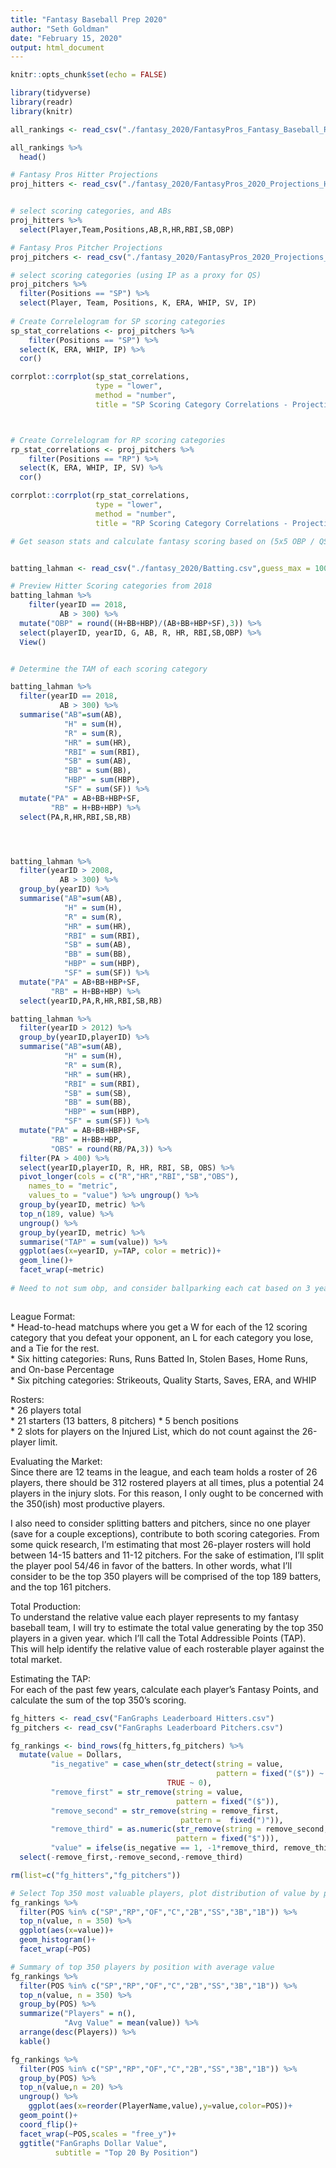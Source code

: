 ```yaml
---
title: "Fantasy Baseball Prep 2020"
author: "Seth Goldman"
date: "February 15, 2020"
output: html_document
---
```


```r
knitr::opts_chunk$set(echo = FALSE)

library(tidyverse)
library(readr)
library(knitr)

all_rankings <- read_csv("./fantasy_2020/FantasyPros_Fantasy_Baseball_Rankings_ALL.csv")
```
```r
all_rankings %>% 
  head()

```

```r
# Fantasy Pros Hitter Projections
proj_hitters <- read_csv("./fantasy_2020/FantasyPros_2020_Projections_H.csv")


# select scoring categories, and ABs
proj_hitters %>% 
  select(Player,Team,Positions,AB,R,HR,RBI,SB,OBP)


```

```r
# Fantasy Pros Pitcher Projections
proj_pitchers <- read_csv("./fantasy_2020/FantasyPros_2020_Projections_P.csv")

# select scoring categories (using IP as a proxy for QS)
proj_pitchers %>% 
  filter(Positions == "SP") %>% 
  select(Player, Team, Positions, K, ERA, WHIP, SV, IP)
  
# Create Correlelogram for SP scoring categories
sp_stat_correlations <- proj_pitchers %>%   
    filter(Positions == "SP") %>% 
  select(K, ERA, WHIP, IP) %>% 
  cor()

corrplot::corrplot(sp_stat_correlations,
                   type = "lower",
                   method = "number",
                   title = "SP Scoring Category Correlations - Projections")



# Create Correlelogram for RP scoring categories
rp_stat_correlations <- proj_pitchers %>%   
    filter(Positions == "RP") %>% 
  select(K, ERA, WHIP, IP, SV) %>% 
  cor()

corrplot::corrplot(rp_stat_correlations,
                   type = "lower",
                   method = "number",
                   title = "RP Scoring Category Correlations - Projections")


```

```r

# Get season stats and calculate fantasy scoring based on (5x5 OBP / QS league)


batting_lahman <- read_csv("./fantasy_2020/Batting.csv",guess_max = 100000)

# Preview Hitter Scoring categories from 2018
batting_lahman %>% 
    filter(yearID == 2018,
           AB > 300) %>% 
  mutate("OBP" = round((H+BB+HBP)/(AB+BB+HBP+SF),3)) %>% 
  select(playerID, yearID, G, AB, R, HR, RBI,SB,OBP) %>% 
  View()


# Determine the TAM of each scoring category

batting_lahman %>% 
  filter(yearID == 2018,
           AB > 300) %>% 
  summarise("AB"=sum(AB),
            "H" = sum(H),
            "R" = sum(R),
            "HR" = sum(HR),
            "RBI" = sum(RBI),
            "SB" = sum(AB),
            "BB" = sum(BB),
            "HBP" = sum(HBP),
            "SF" = sum(SF)) %>% 
  mutate("PA" = AB+BB+HBP+SF,
         "RB" = H+BB+HBP) %>% 
  select(PA,R,HR,RBI,SB,RB)




batting_lahman %>% 
  filter(yearID > 2008,
           AB > 300) %>%
  group_by(yearID) %>% 
  summarise("AB"=sum(AB),
            "H" = sum(H),
            "R" = sum(R),
            "HR" = sum(HR),
            "RBI" = sum(RBI),
            "SB" = sum(AB),
            "BB" = sum(BB),
            "HBP" = sum(HBP),
            "SF" = sum(SF)) %>% 
  mutate("PA" = AB+BB+HBP+SF,
         "RB" = H+BB+HBP) %>% 
  select(yearID,PA,R,HR,RBI,SB,RB)

batting_lahman %>% 
  filter(yearID > 2012) %>% 
  group_by(yearID,playerID) %>% 
  summarise("AB"=sum(AB),
            "H" = sum(H),
            "R" = sum(R),
            "HR" = sum(HR),
            "RBI" = sum(RBI),
            "SB" = sum(SB),
            "BB" = sum(BB),
            "HBP" = sum(HBP),
            "SF" = sum(SF)) %>% 
  mutate("PA" = AB+BB+HBP+SF,
         "RB" = H+BB+HBP,
         "OBS" = round(RB/PA,3)) %>% 
  filter(PA > 400) %>%
  select(yearID,playerID, R, HR, RBI, SB, OBS) %>%  
  pivot_longer(cols = c("R","HR","RBI","SB","OBS"), 
    names_to = "metric", 
    values_to = "value") %>% ungroup() %>% 
  group_by(yearID, metric) %>% 
  top_n(189, value) %>%
  ungroup() %>% 
  group_by(yearID, metric) %>% 
  summarise("TAP" = sum(value)) %>% 
  ggplot(aes(x=yearID, y=TAP, color = metric))+
  geom_line()+
  facet_wrap(~metric)
  
# Need to not sum obp, and consider ballparking each cat based on 3 year trend



```

League Format:  
* Head-to-head matchups where you get a W for each of the 12 scoring category that you defeat your opponent, an L for each category you lose, and a Tie for the rest.  
* Six hitting categories: Runs, Runs Batted In, Stolen Bases, Home Runs, and On-base Percentage  
* Six pitching categories: Strikeouts, Quality Starts, Saves, ERA, and WHIP  

Rosters:  
* 26 players total  
* 21 starters (13 batters, 8 pitchers) 
* 5 bench positions  
* 2 slots for players on the Injured List, which do not count against the 26-player limit.  

Evaluating the Market:  
Since there are 12 teams in the league, and each team holds a roster of 26 players, there should be 312 rostered players at all times, plus a potential 24 players in the injury slots. For this reason, I only ought to be concerned with the 350(ish) most productive players.  

I also need to consider splitting batters and pitchers, since no one player (save for a couple exceptions), contribute to both scoring categories. From some quick research, I'm estimating that most 26-player rosters will hold between 14-15 batters and 11-12 pitchers. For the sake of estimation, I'll split the player pool 54/46 in favor of the batters. In other words, what I'll consider to be the top 350 players will be comprised of the top 189 batters, and the top 161 pitchers.


Total Production:  
To understand the relative value each player represents to my fantasy baseball team, I will try to estimate the total value generating by the top 350 players in a given year. which I'll call the Total Addressible Points (TAP). This will help identify the relative value of each rosterable player against the total market. 

Estimating the TAP:  
For each of the past few years, calculate each player's Fantasy Points, and calculate the sum of the top 350's scoring.


```r

fg_hitters <- read_csv("FanGraphs Leaderboard Hitters.csv")
fg_pitchers <- read_csv("FanGraphs Leaderboard Pitchers.csv")

fg_rankings <- bind_rows(fg_hitters,fg_pitchers) %>% 
  mutate(value = Dollars,
         "is_negative" = case_when(str_detect(string = value,
                                              pattern = fixed("($")) ~ 1,
                                   TRUE ~ 0),
         "remove_first" = str_remove(string = value,
                                     pattern = fixed("($")),
         "remove_second" = str_remove(string = remove_first,
                                      pattern =  fixed(")")),
         "remove_third" = as.numeric(str_remove(string = remove_second,
                                     pattern = fixed("$"))),
         "value" = ifelse(is_negative == 1, -1*remove_third, remove_third)) %>% 
  select(-remove_first,-remove_second,-remove_third)

rm(list=c("fg_hitters","fg_pitchers"))

# Select Top 350 most valuable players, plot distribution of value by position
fg_rankings %>% 
  filter(POS %in% c("SP","RP","OF","C","2B","SS","3B","1B")) %>% 
  top_n(value, n = 350) %>% 
  ggplot(aes(x=value))+
  geom_histogram()+
  facet_wrap(~POS)

# Summary of top 350 players by position with average value
fg_rankings %>% 
  filter(POS %in% c("SP","RP","OF","C","2B","SS","3B","1B")) %>% 
  top_n(value, n = 350) %>% 
  group_by(POS) %>% 
  summarize("Players" = n(),
            "Avg Value" = mean(value)) %>% 
  arrange(desc(Players)) %>% 
  kable()

fg_rankings %>% 
  filter(POS %in% c("SP","RP","OF","C","2B","SS","3B","1B")) %>% 
  group_by(POS) %>% 
  top_n(value,n = 20) %>%
  ungroup() %>% 
    ggplot(aes(x=reorder(PlayerName,value),y=value,color=POS))+
  geom_point()+
  coord_flip()+
  facet_wrap(~POS,scales = "free_y")+
  ggtitle("FanGraphs Dollar Value",
          subtitle = "Top 20 By Position")



```

